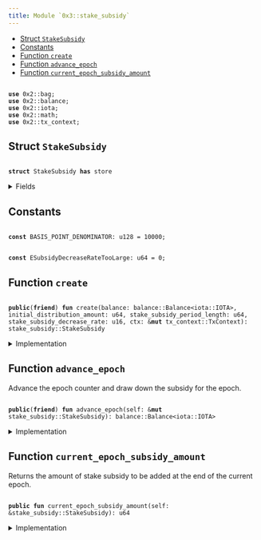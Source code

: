 ```yaml
---
title: Module `0x3::stake_subsidy`
---
```




-  [Struct `StakeSubsidy`](#0x3_stake_subsidy_StakeSubsidy)
-  [Constants](#@Constants_0)
-  [Function `create`](#0x3_stake_subsidy_create)
-  [Function `advance_epoch`](#0x3_stake_subsidy_advance_epoch)
-  [Function `current_epoch_subsidy_amount`](#0x3_stake_subsidy_current_epoch_subsidy_amount)


<pre><code>
<b>use</b> <Link href="../iota-framework/bag.md#0x2_bag">0x2::bag</Link>;
<b>use</b> <Link href="../iota-framework/balance.md#0x2_balance">0x2::balance</Link>;
<b>use</b> <Link href="../iota-framework/iota.md#0x2_iota">0x2::iota</Link>;
<b>use</b> <Link href="../iota-framework/math.md#0x2_math">0x2::math</Link>;
<b>use</b> <Link href="../iota-framework/tx_context.md#0x2_tx_context">0x2::tx_context</Link>;
</code></pre>



<Link id="0x3_stake_subsidy_StakeSubsidy"></Link>

## Struct `StakeSubsidy`



<pre><code>
<b>struct</b> <Link href="stake_subsidy.md#0x3_stake_subsidy_StakeSubsidy">StakeSubsidy</Link> <b>has</b> store
</code></pre>



<details>
<summary>Fields</summary>


<dl>
<dt>
<code>
<Link href="../iota-framework/balance.md#0x2_balance">balance</Link>: <Link href="../iota-framework/balance.md#0x2_balance_Balance">balance::Balance</Link>&lt;<Link href="../iota-framework/iota.md#0x2_iota_IOTA">iota::IOTA</Link>&gt;</code>
</dt>
<dd>
 Balance of IOTA set aside for stake subsidies that will be drawn down over time.
</dd>
<dt>
<code>
distribution_counter: u64</code>
</dt>
<dd>
 Count of the number of times stake subsidies have been distributed.
</dd>
<dt>
<code>
current_distribution_amount: u64</code>
</dt>
<dd>
 The amount of stake subsidy to be drawn down per distribution.
 This amount decays and decreases over time.
</dd>
<dt>
<code>
stake_subsidy_period_length: u64</code>
</dt>
<dd>
 Number of distributions to occur before the distribution amount decays.
</dd>
<dt>
<code>
stake_subsidy_decrease_rate: u16</code>
</dt>
<dd>
 The rate at which the distribution amount decays at the end of each
 period. Expressed in basis points.
</dd>
<dt>
<code>
extra_fields: <Link href="../iota-framework/bag.md#0x2_bag_Bag">bag::Bag</Link></code>
</dt>
<dd>
 Any extra fields that's not defined statically.
</dd>
</dl>


</details>

<Link id="@Constants_0"></Link>

## Constants


<Link id="0x3_stake_subsidy_BASIS_POINT_DENOMINATOR"></Link>



<pre><code>
<b>const</b> <Link href="stake_subsidy.md#0x3_stake_subsidy_BASIS_POINT_DENOMINATOR">BASIS_POINT_DENOMINATOR</Link>: u128 = 10000;
</code></pre>



<Link id="0x3_stake_subsidy_ESubsidyDecreaseRateTooLarge"></Link>



<pre><code>
<b>const</b> <Link href="stake_subsidy.md#0x3_stake_subsidy_ESubsidyDecreaseRateTooLarge">ESubsidyDecreaseRateTooLarge</Link>: u64 = 0;
</code></pre>



<Link id="0x3_stake_subsidy_create"></Link>

## Function `create`



<pre><code>
<b>public</b>(<b>friend</b>) <b>fun</b> <Link href="stake_subsidy.md#0x3_stake_subsidy_create">create</Link>(<Link href="../iota-framework/balance.md#0x2_balance">balance</Link>: <Link href="../iota-framework/balance.md#0x2_balance_Balance">balance::Balance</Link>&lt;<Link href="../iota-framework/iota.md#0x2_iota_IOTA">iota::IOTA</Link>&gt;, initial_distribution_amount: u64, stake_subsidy_period_length: u64, stake_subsidy_decrease_rate: u16, ctx: &<b>mut</b> <Link href="../iota-framework/tx_context.md#0x2_tx_context_TxContext">tx_context::TxContext</Link>): <Link href="stake_subsidy.md#0x3_stake_subsidy_StakeSubsidy">stake_subsidy::StakeSubsidy</Link>
</code></pre>



<details>
<summary>Implementation</summary>


<pre><code>
<b>public</b>(package) <b>fun</b> <Link href="stake_subsidy.md#0x3_stake_subsidy_create">create</Link>(
    <Link href="../iota-framework/balance.md#0x2_balance">balance</Link>: Balance&lt;IOTA&gt;,
    initial_distribution_amount: u64,
    stake_subsidy_period_length: u64,
    stake_subsidy_decrease_rate: u16,
    ctx: &<b>mut</b> TxContext,
): <Link href="stake_subsidy.md#0x3_stake_subsidy_StakeSubsidy">StakeSubsidy</Link> \{
    // Rate can't be higher than 100%.
    <b>assert</b>!(
        stake_subsidy_decrease_rate &lt;= <Link href="stake_subsidy.md#0x3_stake_subsidy_BASIS_POINT_DENOMINATOR">BASIS_POINT_DENOMINATOR</Link> <b>as</b> u16,
        <Link href="stake_subsidy.md#0x3_stake_subsidy_ESubsidyDecreaseRateTooLarge">ESubsidyDecreaseRateTooLarge</Link>,
    );

    <Link href="stake_subsidy.md#0x3_stake_subsidy_StakeSubsidy">StakeSubsidy</Link> \{
        <Link href="../iota-framework/balance.md#0x2_balance">balance</Link>,
        distribution_counter: 0,
        current_distribution_amount: initial_distribution_amount,
        stake_subsidy_period_length,
        stake_subsidy_decrease_rate,
        extra_fields: <Link href="../iota-framework/bag.md#0x2_bag_new">bag::new</Link>(ctx),
    }
}
</code></pre>



</details>

<Link id="0x3_stake_subsidy_advance_epoch"></Link>

## Function `advance_epoch`

Advance the epoch counter and draw down the subsidy for the epoch.


<pre><code>
<b>public</b>(<b>friend</b>) <b>fun</b> <Link href="stake_subsidy.md#0x3_stake_subsidy_advance_epoch">advance_epoch</Link>(self: &<b>mut</b> <Link href="stake_subsidy.md#0x3_stake_subsidy_StakeSubsidy">stake_subsidy::StakeSubsidy</Link>): <Link href="../iota-framework/balance.md#0x2_balance_Balance">balance::Balance</Link>&lt;<Link href="../iota-framework/iota.md#0x2_iota_IOTA">iota::IOTA</Link>&gt;
</code></pre>



<details>
<summary>Implementation</summary>


<pre><code>
<b>public</b>(package) <b>fun</b> <Link href="stake_subsidy.md#0x3_stake_subsidy_advance_epoch">advance_epoch</Link>(self: &<b>mut</b> <Link href="stake_subsidy.md#0x3_stake_subsidy_StakeSubsidy">StakeSubsidy</Link>): Balance&lt;IOTA&gt; \{
    // Take the minimum of the reward amount and the remaining <Link href="../iota-framework/balance.md#0x2_balance">balance</Link> in
    // order <b>to</b> ensure we don't overdraft the remaining stake subsidy
    // <Link href="../iota-framework/balance.md#0x2_balance">balance</Link>
    <b>let</b> to_withdraw = <Link href="../iota-framework/math.md#0x2_math_min">math::min</Link>(self.current_distribution_amount, self.<Link href="../iota-framework/balance.md#0x2_balance">balance</Link>.value());

    // Drawn down the subsidy for this epoch.
    <b>let</b> <Link href="stake_subsidy.md#0x3_stake_subsidy">stake_subsidy</Link> = self.<Link href="../iota-framework/balance.md#0x2_balance">balance</Link>.split(to_withdraw);

    self.distribution_counter = self.distribution_counter + 1;

    // Decrease the subsidy amount only when the current period ends.
    <b>if</b> (self.distribution_counter % self.stake_subsidy_period_length == 0) \{
        <b>let</b> decrease_amount = self.current_distribution_amount <b>as</b> u128
            * (self.stake_subsidy_decrease_rate <b>as</b> u128) / <Link href="stake_subsidy.md#0x3_stake_subsidy_BASIS_POINT_DENOMINATOR">BASIS_POINT_DENOMINATOR</Link>;
        self.current_distribution_amount = self.current_distribution_amount - (decrease_amount <b>as</b> u64)
    };

    <Link href="stake_subsidy.md#0x3_stake_subsidy">stake_subsidy</Link>
}
</code></pre>



</details>

<Link id="0x3_stake_subsidy_current_epoch_subsidy_amount"></Link>

## Function `current_epoch_subsidy_amount`

Returns the amount of stake subsidy to be added at the end of the current epoch.


<pre><code>
<b>public</b> <b>fun</b> <Link href="stake_subsidy.md#0x3_stake_subsidy_current_epoch_subsidy_amount">current_epoch_subsidy_amount</Link>(self: &<Link href="stake_subsidy.md#0x3_stake_subsidy_StakeSubsidy">stake_subsidy::StakeSubsidy</Link>): u64
</code></pre>



<details>
<summary>Implementation</summary>


<pre><code>
<b>public</b> <b>fun</b> <Link href="stake_subsidy.md#0x3_stake_subsidy_current_epoch_subsidy_amount">current_epoch_subsidy_amount</Link>(self: &<Link href="stake_subsidy.md#0x3_stake_subsidy_StakeSubsidy">StakeSubsidy</Link>): u64 \{
    <Link href="../iota-framework/math.md#0x2_math_min">math::min</Link>(self.current_distribution_amount, self.<Link href="../iota-framework/balance.md#0x2_balance">balance</Link>.value())
}
</code></pre>



</details>
